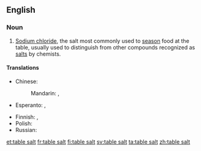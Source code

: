==English==

===Noun===
{{en-noun|-}}

# [[sodium chloride|Sodium chloride]], the salt most commonly used to [[season]] food at the table, usually used to distinguish from other compounds recognized as [[salt]]s by chemists.

====Translations====
{{trans-top|salt to season food}}
* Chinese:
*: Mandarin: {{t-|cmn|食鹽|sc=Hani}}, {{t-|cmn|食盐|tr=shíyán|sc=Hani}}
* Esperanto: {{t|eo|tabla salo|xs=Esperanto}}, {{t|eo|kuirsalo}}
{{trans-mid}}
* Finnish: {{t+|fi|pöytäsuola}},  {{t+|fi|ruokasuola}}
* Polish: {{t|pl|sól kuchenna|m}}
* Russian: {{t|ru|столовая соль|f|tr=stolovája sol’}}
{{trans-bottom}}

[[et:table salt]]
[[fr:table salt]]
[[fi:table salt]]
[[sv:table salt]]
[[ta:table salt]]
[[zh:table salt]]